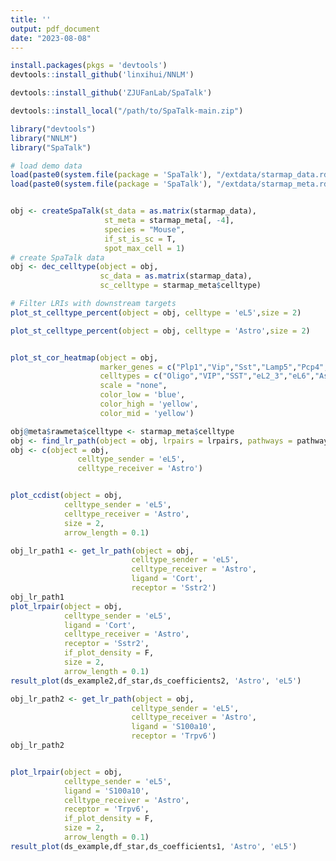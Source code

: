 ```yaml
---
title: ''
output: pdf_document
date: "2023-08-08"
---
```


```r
install.packages(pkgs = 'devtools')
devtools::install_github('linxihui/NNLM')

devtools::install_github('ZJUFanLab/SpaTalk')

devtools::install_local("/path/to/SpaTalk-main.zip")

library("devtools")
library("NNLM")
library("SpaTalk")

# load demo data
load(paste0(system.file(package = 'SpaTalk'), "/extdata/starmap_data.rda"))
load(paste0(system.file(package = 'SpaTalk'), "/extdata/starmap_meta.rda"))


obj <- createSpaTalk(st_data = as.matrix(starmap_data),
                     st_meta = starmap_meta[, -4],
                     species = "Mouse",
                     if_st_is_sc = T,
                     spot_max_cell = 1)
# create SpaTalk data
obj <- dec_celltype(object = obj,
                    sc_data = as.matrix(starmap_data),
                    sc_celltype = starmap_meta$celltype)

# Filter LRIs with downstream targets
plot_st_celltype_percent(object = obj, celltype = 'eL5',size = 2)

plot_st_celltype_percent(object = obj, celltype = 'Astro',size = 2)


plot_st_cor_heatmap(object = obj,
                    marker_genes = c("Plp1","Vip","Sst","Lamp5","Pcp4","Sstr2","Cort"),
                    celltypes = c("Oligo","VIP","SST","eL2_3","eL6","Astro","eL5"),
                    scale = "none",
                    color_low = 'blue',
                    color_high = 'yellow',
                    color_mid = 'yellow')

obj@meta$rawmeta$celltype <- starmap_meta$celltype
obj <- find_lr_path(object = obj, lrpairs = lrpairs, pathways = pathways)
obj <- c(object = obj, 
               celltype_sender = 'eL5',
               celltype_receiver = 'Astro')

```

```r


```


```r
plot_ccdist(object = obj,
            celltype_sender = 'eL5',
            celltype_receiver = 'Astro',            
            size = 2,
            arrow_length = 0.1)

```

```r
obj_lr_path1 <- get_lr_path(object = obj,
                           celltype_sender = 'eL5',
                           celltype_receiver = 'Astro',
                           ligand = 'Cort',
                           receptor = 'Sstr2')
obj_lr_path1
plot_lrpair(object = obj,
            celltype_sender = 'eL5',
            ligand = 'Cort',
            celltype_receiver = 'Astro',
            receptor = 'Sstr2',
            if_plot_density = F,
            size = 2,
            arrow_length = 0.1)
result_plot(ds_example2,df_star,ds_coefficients2, 'Astro', 'eL5')

```

```r

obj_lr_path2 <- get_lr_path(object = obj,
                           celltype_sender = 'eL5',
                           celltype_receiver = 'Astro',
                           ligand = 'S100a10',
                           receptor = 'Trpv6')
obj_lr_path2


plot_lrpair(object = obj,
            celltype_sender = 'eL5',
            ligand = 'S100a10',
            celltype_receiver = 'Astro',
            receptor = 'Trpv6',
            if_plot_density = F,
            size = 2,
            arrow_length = 0.1)
result_plot(ds_example,df_star,ds_coefficients1, 'Astro', 'eL5')
```


